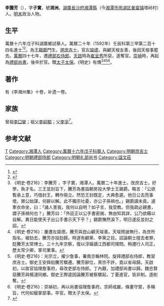 {{Otheruses|other=名为李子实的其他人物|李子实}}
{{明清人物信息框
| 姓名 = 李騰芳
| 原名 =
| 圖片名稱= 
| 圖片大小 =
| 圖片說明 = 
| 最高職務 = 禮部尚書
| 國家 = 大明 
| 爵位 =
| 籍貫 = [[湖廣承宣布政使司|湖廣]][[長沙府|長沙府]][[湘潭縣|湘潭縣]]（今[[湘潭市|湘潭市]][[雨湖区|雨湖区]][[姜畲镇|姜畲镇]]塔岭村）
| 族裔 = 
| 旗籍 = 
| 字號 = 字子實，號湘洲
| 諡號 =
| 出生日期 = 萬曆元年（1573年）
| 出生地點 = 
| 逝世日期 = 崇禎六年（1633年）
| 逝世地點 =
| 墓葬 =
| 配偶 = 
| 親屬 = 
| 出身 =
* 萬曆十六年戊子科湖廣鄉試舉人
* 萬曆二十年壬辰科同進士出身
| 經歷 =
| 著作 =  
}}
'''李騰芳'''（{{bd|1573年||1633年|catIdx=L李}}），字'''子實'''，號'''湘洲'''。[[湖廣承宣布政使司|湖廣]][[長沙府|長沙府]][[湘潭縣|湘潭縣]]（今[[湘潭市|湘潭市]][[雨湖区|雨湖区]][[姜畲镇|姜畲镇]]塔岭村）人。{{r|duck|page=36}}[[明末|明末]]政治人物。{{r|duck|page=36}}

== 生平 ==
萬曆十六年戊子科湖廣鄉試舉人。萬曆二十年（1592年）壬辰科第三甲第二百十四名進士<ref>{{Cite book|title=《皇明贡举考》卷五|last=（明）[[张朝瑞|张朝瑞]]|first=|publisher=《续修四库全书》史部第828册|year=|isbn=|location=|pages=}}</ref><ref>{{Cite book|title=贡举志五种 上|last=鲁小俊，江俊伟著|first=|publisher=武汉：武汉大学出版社|year=2009|isbn=978-7-307-07043-1|location=|pages=}}</ref>。為[[王錫爵|王錫爵]]門生。選[[庶吉士|庶吉士]]，官[[左諭德|左諭德]]，與顧天梭友善，後因天梭事罷去。[[萬曆|萬曆]]四十七年，遷[[禮部右侍郎|禮部右侍郎]]。[[天啟|天啟]]時為[[崔呈秀|崔呈秀]]所惡，遂奪官。[[崇禎|崇禎]]時，再起為[[禮部尚書|禮部尚書]]，後卒於官。贈[[太子太保|太子太保]]。《明史》有傳<ref>《明史·卷216》：李騰芳 ，字子實，湘潭人。萬曆二十年進士。改庶吉士。好學，負才名。三王並封旨下，騰芳為書詣朝房投大學士王錫爵。略言：「公欲暫承上意，巧借封王，轉作冊立。然恐王封既定，大典愈遲。他日公去而事壞，罪公始謀，何辭以解。此不獨宗社憂，亦公子孫禍也。」錫爵讀未竟，遽牽衣命坐，曰：「諸人詈我，我何以自明？如子言，我受教。但我疏必親書，謂子孫禍何也？」騰芳曰：「外廷正以公手書密揭，無由知其詳，公乃欲藉以自解。異日能使天子出公手書示天下乎？」錫爵憮然淚下，明日遂反並封之詔。</ref><ref>《明史·卷216》：屢遷左諭德。騰芳與崑山顧天埈善。天埈險詖無行，為世所指名，被劾去，騰芳亦投劾歸。時遂有顧黨、李黨之目。詔論朝士擅去者罪，貶騰芳太常博士。三十九年京察，復以浮躁謫江西都司理問。稍遷行人司正，歷太常少卿，掌司業事。</ref><ref>《明史·卷216》：光宗立，擢少詹事，署南京翰林院。旋拜禮部右侍郎，教習庶吉士。御史王安舜劾騰芳驟遷。騰芳辭位，熹宗不許，竟以省母歸。天啟初，以故官協理詹事府，尋改吏部左侍郎。丁內艱，加禮部尚書以歸。魏忠賢惡騰芳與楊漣同鄉。御史王際逵因論騰芳被察驟起，丁憂進官，皆非制。遂削奪。</ref><ref>《明史·卷216》：崇禎初，再以尚書協理詹事府。京師戒嚴，條畫守禦，多稱旨，代何如寵掌部事。卒官。贈太子太保。</ref>。

==著作==
有《李湘州集》十卷，补遗一卷。

== 家族 ==
曾祖[[李□榮|李□榮]]；祖父[[李紹郁|李紹郁]]；父[[李孚|李孚]]<ref>{{Cite book|title=天一阁藏明代科举录选刊 登科录 点校本|last=龚延明主编|first=|publisher=宁波出版社|year=2016|isbn=978-7-5526-2320-8|location=宁波|pages=|quote=《天一閣藏明代科舉錄選刊.登科錄》之《萬曆二十年壬辰科殿試金榜》}}</ref>。

==参考文献==
{{Reflist|refs=
<ref name="duck">{{cite book |author1=龙剑宇 |chapter=第二章 湘潭——地灵人杰 |title=《乌石寨揽胜——彭德怀故里纪行》 |date=1998-10-01 |publisher=西南师范大学出版社 |location=重庆市 |isbn=7-5621-2044-7}}</ref>
}}

{{萬曆二十年壬辰科殿試金榜}}

{{Authority control}}

{{DEFAULTSORT:Li李}}
[[Category:李姓|T]]
[[Category:湘潭人|Category:湘潭人]]
[[Category:萬曆十六年戊子科舉人|Category:萬曆十六年戊子科舉人]]
[[Category:明朝庶吉士|Category:明朝庶吉士]]
[[Category:明朝禮部侍郎|Category:明朝禮部侍郎]]
[[Category:明朝礼部尚书|Category:明朝礼部尚书]]
[[Category:諡文莊|Category:諡文莊]]